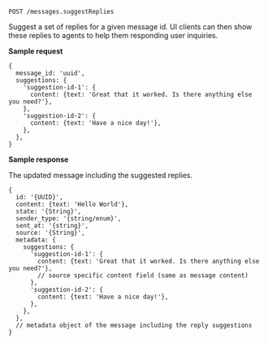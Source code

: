 `POST /messages.suggestReplies`

Suggest a set of replies for a given message id. UI clients can then show these replies to agents to help them responding user inquiries.

**Sample request**

```json5
{
  message_id: 'uuid',
  suggestions: {
    'suggestion-id-1': {
      content: {text: 'Great that it worked. Is there anything else you need?'},
    },
    'suggestion-id-2': {
      content: {text: 'Have a nice day!'},
    },
  },
}
```

**Sample response**

The updated message including the suggested replies.

```json5
{
  id: '{UUID}',
  content: {text: 'Hello World'},
  state: '{String}',
  sender_type: '{string/enum}',
  sent_at: '{string}',
  source: '{String}',
  metadata: {
    suggestions: {
      'suggestion-id-1': {
        content: {text: 'Great that it worked. Is there anything else you need?'},
        // source specific content field (same as message content)
      },
      'suggestion-id-2': {
        content: {text: 'Have a nice day!'},
      },
    },
  },
  // metadata object of the message including the reply suggestions
}
```
